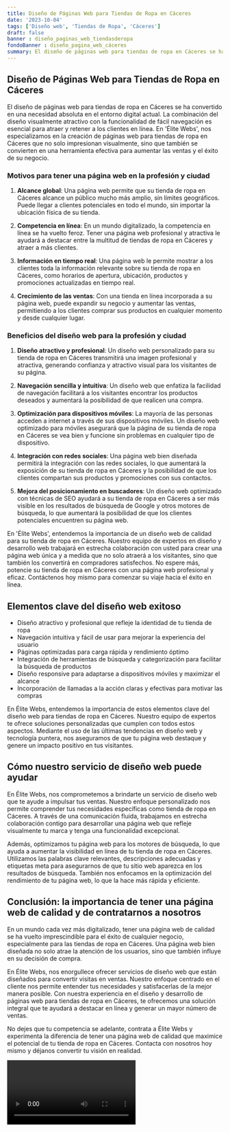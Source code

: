 ```yaml
---
title: Diseño de Páginas Web para Tiendas de Ropa en Cáceres
date: '2023-10-04'
tags: ['Diseño web', 'Tiendas de Ropa', 'Cáceres']
draft: false
banner : diseño_paginas_web_tiendasderopa
fondoBanner : diseño_pagina_web_cáceres
summary: El diseño de páginas web para tiendas de ropa en Cáceres se ha convertido en una necesidad absoluta en el entorno digital actual. La combinación del diseño visualmente atractivo con la funcionalidad de fácil navegación es esencial para atraer y retener a los clientes en línea. En 'Élite Webs', nos especializamos en la creación de páginas web para tiendas de ropa en Cáceres que no solo impresionan visualmente, sino que también se convierten en una herramienta efectiva para aumentar las ventas y el éxito de su negocio.
---
```


## Diseño de Páginas Web para Tiendas de Ropa en Cáceres

El diseño de páginas web para tiendas de ropa en Cáceres se ha convertido en una necesidad absoluta en el entorno digital actual. La combinación del diseño visualmente atractivo con la funcionalidad de fácil navegación es esencial para atraer y retener a los clientes en línea. En 'Élite Webs', nos especializamos en la creación de páginas web para tiendas de ropa en Cáceres que no solo impresionan visualmente, sino que también se convierten en una herramienta efectiva para aumentar las ventas y el éxito de su negocio.

### Motivos para tener una página web en la profesión y ciudad

1. **Alcance global**: Una página web permite que su tienda de ropa en Cáceres alcance un público mucho más amplio, sin límites geográficos. Puede llegar a clientes potenciales en todo el mundo, sin importar la ubicación física de su tienda.

2. **Competencia en línea**: En un mundo digitalizado, la competencia en línea se ha vuelto feroz. Tener una página web profesional y atractiva le ayudará a destacar entre la multitud de tiendas de ropa en Cáceres y atraer a más clientes.

3. **Información en tiempo real**: Una página web le permite mostrar a los clientes toda la información relevante sobre su tienda de ropa en Cáceres, como horarios de apertura, ubicación, productos y promociones actualizadas en tiempo real.

4. **Crecimiento de las ventas**: Con una tienda en línea incorporada a su página web, puede expandir su negocio y aumentar las ventas, permitiendo a los clientes comprar sus productos en cualquier momento y desde cualquier lugar.

### Beneficios del diseño web para la profesión y ciudad

1. **Diseño atractivo y profesional**: Un diseño web personalizado para su tienda de ropa en Cáceres transmitirá una imagen profesional y atractiva, generando confianza y atractivo visual para los visitantes de su página.

2. **Navegación sencilla y intuitiva**: Un diseño web que enfatiza la facilidad de navegación facilitará a los visitantes encontrar los productos deseados y aumentará la posibilidad de que realicen una compra.

3. **Optimización para dispositivos móviles**: La mayoría de las personas acceden a internet a través de sus dispositivos móviles. Un diseño web optimizado para móviles asegurará que la página de su tienda de ropa en Cáceres se vea bien y funcione sin problemas en cualquier tipo de dispositivo.

4. **Integración con redes sociales**: Una página web bien diseñada permitirá la integración con las redes sociales, lo que aumentará la exposición de su tienda de ropa en Cáceres y la posibilidad de que los clientes compartan sus productos y promociones con sus contactos.

5. **Mejora del posicionamiento en buscadores**: Un diseño web optimizado con técnicas de SEO ayudará a su tienda de ropa en Cáceres a ser más visible en los resultados de búsqueda de Google y otros motores de búsqueda, lo que aumentará la posibilidad de que los clientes potenciales encuentren su página web.

En 'Élite Webs', entendemos la importancia de un diseño web de calidad para su tienda de ropa en Cáceres. Nuestro equipo de expertos en diseño y desarrollo web trabajará en estrecha colaboración con usted para crear una página web única y a medida que no solo atraerá a los visitantes, sino que también los convertirá en compradores satisfechos. No espere más, potencie su tienda de ropa en Cáceres con una página web profesional y eficaz. Contáctenos hoy mismo para comenzar su viaje hacia el éxito en línea.

<GifSeo />

<Cta />

## Elementos clave del diseño web exitoso

- Diseño atractivo y profesional que refleje la identidad de tu tienda de ropa
- Navegación intuitiva y fácil de usar para mejorar la experiencia del usuario
- Páginas optimizadas para carga rápida y rendimiento óptimo
- Integración de herramientas de búsqueda y categorización para facilitar la búsqueda de productos
- Diseño responsive para adaptarse a dispositivos móviles y maximizar el alcance
- Incorporación de llamadas a la acción claras y efectivas para motivar las compras

En Élite Webs, entendemos la importancia de estos elementos clave del diseño web para tiendas de ropa en Cáceres. Nuestro equipo de expertos te ofrece soluciones personalizadas que cumplen con todos estos aspectos. Mediante el uso de las últimas tendencias en diseño web y tecnología puntera, nos aseguramos de que tu página web destaque y genere un impacto positivo en tus visitantes.

## Cómo nuestro servicio de diseño web puede ayudar

En Élite Webs, nos comprometemos a brindarte un servicio de diseño web que te ayude a impulsar tus ventas. Nuestro enfoque personalizado nos permite comprender tus necesidades específicas como tienda de ropa en Cáceres. A través de una comunicación fluida, trabajamos en estrecha colaboración contigo para desarrollar una página web que refleje visualmente tu marca y tenga una funcionalidad excepcional.

Además, optimizamos tu página web para los motores de búsqueda, lo que ayuda a aumentar la visibilidad en línea de tu tienda de ropa en Cáceres. Utilizamos las palabras clave relevantes, descripciones adecuadas y etiquetas meta para asegurarnos de que tu sitio web aparezca en los resultados de búsqueda. También nos enfocamos en la optimización del rendimiento de tu página web, lo que la hace más rápida y eficiente.

## Conclusión: la importancia de tener una página web de calidad y de contratarnos a nosotros

En un mundo cada vez más digitalizado, tener una página web de calidad se ha vuelto imprescindible para el éxito de cualquier negocio, especialmente para las tiendas de ropa en Cáceres. Una página web bien diseñada no solo atrae la atención de los usuarios, sino que también influye en su decisión de compra.

En Élite Webs, nos enorgullece ofrecer servicios de diseño web que están diseñados para convertir visitas en ventas. Nuestro enfoque centrado en el cliente nos permite entender tus necesidades y satisfacerlas de la mejor manera posible. Con nuestra experiencia en el diseño y desarrollo de páginas web para tiendas de ropa en Cáceres, te ofrecemos una solución integral que te ayudará a destacar en línea y generar un mayor número de ventas.

No dejes que tu competencia se adelante, contrata a Élite Webs y experimenta la diferencia de tener una página web de calidad que maximice el potencial de tu tienda de ropa en Cáceres. Contacta con nosotros hoy mismo y déjanos convertir tu visión en realidad.

<Video />

<CtaBot job='Tiendas de Ropa' city='Cáceres'/>

<Gmaps query='Cáceres+españa+maps' />